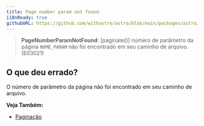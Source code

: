 ```yaml
---
title: Page number param not found.
i18nReady: true
githubURL: https://github.com/withastro/astro/blob/main/packages/astro/src/core/errors/errors-data.ts
---
```


> **PageNumberParamNotFound**: [paginate()] número de parâmetro da página `NOME_PARAM` não foi encontrado em seu caminho de arquivo. (E03021)

## O que deu errado?
O número de parâmetro da página não foi encontrado em seu caminho de arquivo.

**Veja Também:**
-  [Paginação](/pt-br/core-concepts/routing/#paginação)
